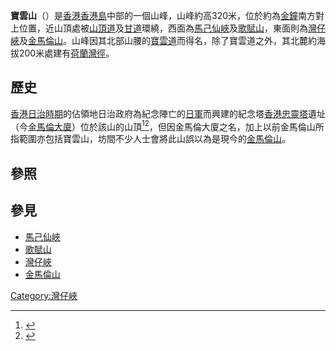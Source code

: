 {{otheruses|subject=灣仔峽西北之山峰|other=灣仔峽東南之山峰|金馬倫山 (香港)}}{{Infobox Mountain
| 名稱 = 寶雲山
| 照片 = 
| 照片說明 = 
| 海拔 = {{Convert|320|m|ft|0}}
| 位置 = [[香港|香港]][[香港島|香港島]]中部
| 座標 = {{coord|22|16|12.59|N|114|10|4.72|E}}
| pushpin_map = Hong Kong Island
| pushpin_map_caption = 寶雲山在香港島的位置
| latd=22 |latm=16 |lats=12.59 |latNS=N
| longd=114 |longm=10 |longs=4.72 |longEW=E
}}

'''寶雲山'''（{{lang-en|Bowen Hill}}）是[[香港|香港]][[香港島|香港島]]中部的一個山峰，山峰約高320米，位於約為[[金鐘|金鐘]]南方對上位置，近山頂處被[[山頂道|山頂道]]及[[甘道|甘道]]環繞，西面為[[馬己仙峽|馬己仙峽]]及[[歌賦山|歌賦山]]，東面則為[[灣仔峽|灣仔峽]]及[[金馬倫山_(香港)|金馬倫山]]。山峰因其北部山腰的[[寶雲道|寶雲道]]而得名，除了寶雲道之外，其北麓約海拔200米處建有[[荷蘭灣徑|荷蘭灣徑]]。

== 歷史 ==
[[香港日治時期|香港日治時期]]的佔領地日治政府為紀念陣亡的[[日軍|日軍]]而興建的紀念塔[[香港忠靈塔|香港忠靈塔]]遺址（今[[金馬倫大廈|金馬倫大廈]]）位於該山的山頂<ref>{{Cite web|title=出格 - 未完成的日治建築|url=http://archive.am730.com.hk/column-273187|access-date=2022-04-02|last=BeeMedia|work=AM730 香港免費派發的報紙 (Online Edition of am730)}}</ref><ref>{{Cite web|title=留不住的山頂建築 - 晴報 - 港聞 - 新聞頭條|url=https://skypost.ulifestyle.com.hk/article/2387145/https%3A%2F%2Fskypost.ulifestyle.com.hk%2Farticle%2F2387145%2F%E7%95%99%E4%B8%8D%E4%BD%8F%E7%9A%84%E5%B1%B1%E9%A0%82%E5%BB%BA%E7%AF%89|access-date=2022-04-02|work=skypost.ulifestyle.com.hk|language=zh}}</ref>，但因金馬倫大廈之名，加上以前金馬倫山所指範圍亦包括寶雲山，坊間不少人士會將此山誤以為是現今的[[金馬倫山_(香港)|金馬倫山]]。

==參照==
<references />

==參見==
*[[馬己仙峽|馬己仙峽]]
*[[歌賦山|歌賦山]]
*[[灣仔峽|灣仔峽]]
*[[金馬倫山_(香港)|金馬倫山]]

{{香港山峰}}
{{HK-geo-stub}}
[[Category:灣仔峽|Category:灣仔峽]]